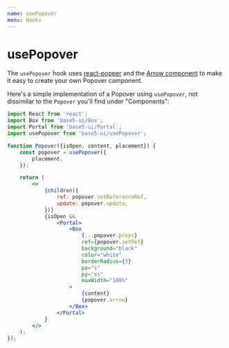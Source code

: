 ```yaml
---
name: usePopover
menu: Hooks
---
```



# usePopover

The `usePopover` hook uses [react-popper](https://github.com/FezVrasta/react-popper) and the [Arrow component](https://5app.github.io/base5-ui/src-arrow-readme) to make it easy to create your own Popover component.

Here's a simple implementation of a Popover using `usePopover`, not dissimilar to the `Popover` you'll find under "Components":

```jsx
import React from 'react';
import Box from 'base5-ui/Box';
import Portal from 'base5-ui/Portal';
import usePopover from 'base5-ui/usePopover';

function Popover({isOpen, content, placement}) {
	const popover = usePopover({
		placement,
	});

	return (
		<>
			{children({
				ref: popover.setReferenceRef,
				update: popover.update,
			})}
			{isOpen &&
				<Portal>
					<Box
						{...popover.props}
						ref={popover.setRef}
						background="black"
						color="white"
						borderRadius={3}
						px="s"
						py="xs"
						maxWidth="100%"
					>
						{content}
						{popover.arrow}
					</Box>
				</Portal>
			}
		</>
	);
});
```
